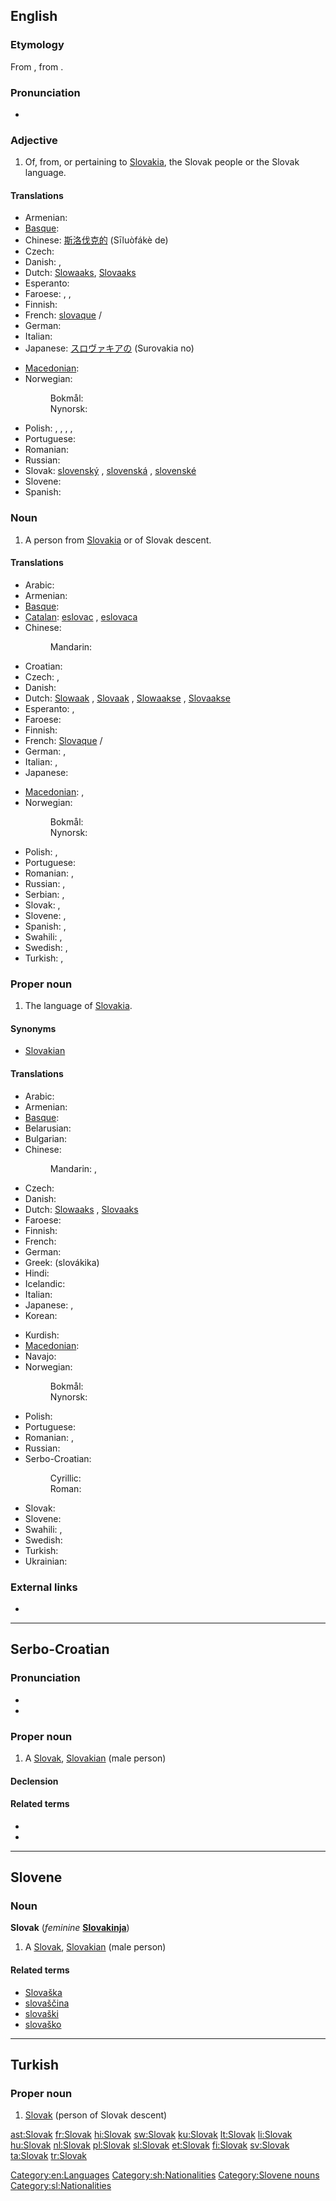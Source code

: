 {{also|slovak|Slovák}}
==English==
{{interwiktionary|code=sk}}
{{wikipedia}}

===Etymology===
From {{etyl|sk}} {{term|lang=sk|Slovák||Slovak}},  from {{term|lang=sk|slovo||word}}.

===Pronunciation===
* {{audio|En-us-Slovak.ogg|Audio (US)}}

===Adjective===
{{en-adj|-}}

# Of, from, or pertaining to [[Slovakia]], the Slovak people or the Slovak language.

====Translations====
{{trans-top|of Slovakia or its language}}
* Armenian: {{t|hy|սլովակական|tr=slovakakan}}
* [[Basque]]: {{t|eu|eslovakiar|xs=Basque}}
* Chinese: [[斯洛伐克的]] (Sīluòfákè de)
* Czech: {{t-|cs|slovenský|m}}
* Danish: {{t|da|slovakisk|c}}, {{t|da|slovakiskt|n}}
* Dutch: [[Slowaaks]], [[Slovaaks]]
* Esperanto: {{t|eo|slovaka}}
* Faroese: {{t|fo|slovakskur|m}}, {{t|fo|slovaksk|f}}, {{t|fo|slovakskt|n}}
* Finnish: {{t+|fi|slovakialainen}}
* French: [[slovaque]] {{m}}/{{f}}
* German: {{t+|de|slowakisch}}
* Italian: {{t+|it|slovacco}}
* Japanese: [[スロヴァキアの]] (Surovakia no)
{{trans-mid}}
* [[Macedonian]]: {{t-|mk|словачки|m|tr=slóvački}}
* Norwegian:
*: Bokmål: {{t|nb|slovakisk}}
*: Nynorsk: {{t|nn|slovakisk}}
* Polish: {{t+|pl|słowacki|m}}, {{t|pl|słowacka|f}}, {{t|pl|słowackie|n}}, {{t|pl|słowaccy|p|m}}, {{t|pl|słowackie|p|f}}
* Portuguese: {{t+|pt|eslovaco|m}}
* Romanian: {{t-|ro|slovac}}
* Russian: {{t|ru|словацкий|tr=slováckij}}
* Slovak: [[slovenský]] {{m}}, [[slovenská]] {{f}}, [[slovenské]] {{n}}
* Slovene: {{t|sl|slovaški}}
* Spanish: {{t+|es|eslovaco|m}}
{{trans-bottom}}

===Noun===
{{en-noun}}

# A person from [[Slovakia]] or of Slovak descent.

====Translations====
{{trans-top|native of Slovakia}}
* Arabic: {{t|ar|سلوفاكي|tr=slufaakiy}}
* Armenian: {{t|hy|սլովակ|tr=slovak}}
* [[Basque]]: {{t|eu|eslovakiar|xs=Basque}}
* [[Catalan]]: [[eslovac]] {{m}}, [[eslovaca]] {{f}}
* Chinese:
*: Mandarin: {{t|cmn|斯洛伐克人|tr=Sīluòfákè-rén|sc=Hani}}
* Croatian: {{t|hr|Slovakinja|f}}
* Czech: {{t+|cs|Slovák|m}}, {{t+|cs|Slovenka|f}}
* Danish: {{t-|da|slovak|c}}
* Dutch: [[Slowaak]] {{m}}, [[Slovaak]] {{m}}, [[Slowaakse]] {{f}}, [[Slovaakse]] {{f}}
* Esperanto: {{t|eo|slovako}}, {{t|eo|slovakino}}
* Faroese: {{t|fo|slovaki|m}}
* Finnish: {{t+|fi|slovakki}}
* French: [[Slovaque]] {{m}}/{{f}}
* German: {{t+|de|Slowake|m}}, {{t+|de|Slowakin|f}}
* Italian: {{t+|it|slovacco|m}}, {{t+|it|slovacca|f}}
* Japanese: {{t|ja|スロヴァキア人|tr=Surovakia-jin}}
{{trans-mid}}
* [[Macedonian]]: {{t-|mk|Словак|m|tr=Slóvak}},  {{t+|mk|Словачка|f|tr=Slóvačka}}
* Norwegian:
*: Bokmål: {{t|nb|slovak|m}}
*: Nynorsk: {{t|nn|slovak|m}}
* Polish: {{t+|pl|Słowak|m}}, {{t+|pl|Słowaczka|f}}
* Portuguese: {{t+|pt|eslovaco|m}}
* Romanian: {{t-|ro|slovac|m}}, {{t-|ro|slovacă|f}}
* Russian: {{t|ru|словак|m|tr=slovák}},  {{t|ru|словачка|f|tr=slováčka}}
* Serbian: {{t-|sr|Slovak|m}}, {{t-|sr|Slovakinja|f}}
* Slovak: {{t-|sk|Slovák|m}}, {{t-|sk|Slovenka|f}}
* Slovene: {{t+|sl|Slovak|m}}, {{t-|sl|Slovakinja|f}}
* Spanish: {{t+|es|eslovaco|m}}, {{t-|es|eslovaca|f}}
* Swahili: {{t|sw|Mslovakia}}, {{t|sw|Mslovaki}}
* Swedish: {{t+|sv|slovak|m}}, {{t+|sv|slovakiska|f}}
* Turkish: {{t+|tr|Slovak}}, {{t+|tr|Slovakyalı}}
{{trans-bottom}}

===Proper noun===
{{en-noun|-}}

# The language of [[Slovakia]].

====Synonyms====
* [[Slovakian]]

====Translations====
{{trans-top|language of Slovakia}}
* Arabic: {{t|ar|سلوفاكية|f|tr=slufakíyya}}
* Armenian: {{t-|hy|սլովակերեն|tr=slovakeren}}
* [[Basque]]: {{t|eu|eslovakiera|xs=Basque}}
* Belarusian: {{t|be|славацкая|f|tr=slaváckaja|xs=Belarusian}}
* Bulgarian: {{t|bg|словашки|m|tr=slovaški|sc=Cyrl}}
* Chinese:
*: Mandarin: {{t|cmn|斯洛伐克語|sc=Hani}},  {{t|cmn|斯洛伐克语|tr=Sīluòfákè-yǔ|sc=Hani}}
* Czech: {{t+|cs|slovenština}}
* Danish: {{t-|da|slovakisk|n}}
* Dutch: [[Slowaaks]] {{n}}, [[Slovaaks]] {{n}}
* Faroese: {{t|fo|slovakskt|n}}
* Finnish: {{t+|fi|slovakki}}
* French: {{t+|fr|slovaque|m}}
* German: {{t+|de|Slowakisch|n}}
* Greek: {{t-|el|σλοβάκικα|n|p}} (slovákika)
* Hindi: {{t|hi|स्लोवाक्|tr=slovāk|xs=Hindi}}
* Icelandic: {{t+|is|slóvakíska|f}}
* Italian: {{t+|it|slovacco|m}}
* Japanese: {{t|ja|スロバキア語|tr=Surobakia-go}},  {{t|ja|スロヴァキア語|tr=Surovakia-go}}
* Korean: {{t+|ko|슬로바키아어|tr=Seullobakia-eo|sc=Hang}}
{{trans-mid}}
* Kurdish: {{t+|ku|slovakî}}
* [[Macedonian]]: {{t-|mk|словачки|m|tr=slóvački}}
* Navajo: {{tø|nv|Słóbaʼ bizaad}}
* Norwegian:
*: Bokmål: {{t|nb|slovakisk|m}}
*: Nynorsk: {{t|nn|slovakisk|m}}
* Polish: {{t+|pl|słowacki|m}}
* Portuguese: {{t+|pt|eslovaco|m}}
* Romanian: {{t-|ro|limba slovacă}}, {{t-|ro|slovacă}}
* Russian: {{t|ru|словацкий|m|tr=slováckij}}
* Serbo-Croatian:
*: Cyrillic: {{t|sh|словачки|m}}
*: Roman: {{t|sh|slovački|m}}
* Slovak: {{t+|sk|slovenčina}}
* Slovene: {{t+|sl|slovaščina|f}}
* Swahili: {{t|sw|Kislovakia}}, {{t|sw|Kislovaki}}
* Swedish: {{t+|sv|slovakiska}}
* Turkish: {{t+|tr|Slovakça}}
* Ukrainian: {{t|uk|словацька|f|tr=slovác'ka|sc=Cyrl}}
{{trans-bottom}}

===External links===
* {{ISO 639|link=Ethnologue|1code=sk|code=slk}}

[[Category:en:Languages]]

----

==Serbo-Croatian==

===Pronunciation===
* {{IPA|/slǒʋaːk/|lang=sh}}
* {{hyphenation|Slo|vak}}

===Proper noun===
{{sh-proper noun|g=m|head=Slòvāk|r|Словак|Сло̀ва̄к}}

# A [[#English|Slovak]], [[Slovakian]] (male person)

====Declension====
{{sh-decl-noun
|Slòvāk|Slováci
|Slovaka|Slovaka
|Slovaku|Slovacima
|Slovaka|Slovake
|Slovače|Slovaci
|Slovaku|Slovacima
|Slovakom|Slovacima
}}

====Related terms====
* {{l|sh|Slovakinja|Slovàkinja}}
* {{l|sh|Slovačka|Slòvāčkā}}

[[Category:sh:Nationalities]]

----

==Slovene==

===Noun===
'''Slovak''' {{m}} (''feminine'' '''[[Slovakinja]]''')

# A [[#English|Slovak]], [[Slovakian]] (male person)

====Related terms====
* [[Slovaška]]
* [[slovaščina]]
* [[slovaški]]
* [[slovaško]]

[[Category:Slovene nouns]]
[[Category:sl:Nationalities]]

----

==Turkish==

===Proper noun===
{{head|tr|proper noun}}

# [[#English|Slovak]] (person of Slovak descent)

[[ast:Slovak]]
[[fr:Slovak]]
[[hi:Slovak]]
[[sw:Slovak]]
[[ku:Slovak]]
[[lt:Slovak]]
[[li:Slovak]]
[[hu:Slovak]]
[[nl:Slovak]]
[[pl:Slovak]]
[[sl:Slovak]]
[[et:Slovak]]
[[fi:Slovak]]
[[sv:Slovak]]
[[ta:Slovak]]
[[tr:Slovak]]